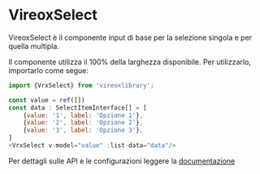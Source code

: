 
<Meta title="VrxSelect/About" />

# VireoxSelect

VireoxSelect è il componente input di base per la selezione singola e per quella multipla.

Il componente utilizza il 100% della larghezza disponibile.
Per utilizzarlo, importarlo come segue:
```js
import {VrxSelect} from 'vireoxlibrary';

const value = ref([])
const data : SelectItemInterface[] = [
    {value: '1', label: 'Opzione 1'},
    {value: '2', label: 'Opzione 2'},
    {value: '3', label: 'Opzione 3'},
]
<VrxSelect v-model="value" :list-data="data"/>
```

Per dettagli sulle API e le configurazioni leggere la [documentazione](./?path=/docs/vrxselect--docs)
